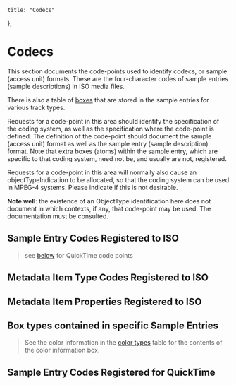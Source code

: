 
    title: "Codecs"
};

# Codecs

This section documents the code-points used to identify codecs, or sample (access unit) formats. These are the four-character codes of sample entries (sample descriptions) in ISO media files.

There is also a table of [boxes](#box-types-contained-in-specific-sample-entries) that are stored in the sample entries for various track types.

Requests for a code-point in this area should identify the specification of the coding system, as well as the specification where the code-point is defined. The definition of the code-point should document the sample (access unit) format as well as the sample entry (sample description) format. Note that extra boxes (atoms) within the sample entry, which are specific to that coding system, need not be, and usually are not, registered.

Requests for a code-point in this area will normally also cause an objectTypeIndication to be allocated, so that the coding system can be used in MPEG-4 systems. Please indicate if this is not desirable.

**Note well**: the existence of an ObjectType identification here does not document in which contexts, if any, that code-point may be used. The documentation must be consulted.

## Sample Entry Codes Registered to ISO

> see [below](#sample-entry-codes-registered-for-quicktime) for QuickTime code points

<DataDisplay csv="sample-entries" />

## Metadata Item Type Codes Registered to ISO

<DataDisplay csv="item-types" />

## Metadata Item Properties Registered to ISO

<DataDisplay csv="item-properties" />

## Box types contained in specific Sample Entries

<DataDisplay csv="sample-entries-boxes" />

> See the color information in the [color types](/registered-types/color-types) table for the contents of the color information box.

## Sample Entry Codes Registered for QuickTime

<DataDisplay csv="sample-entries-qt" />
